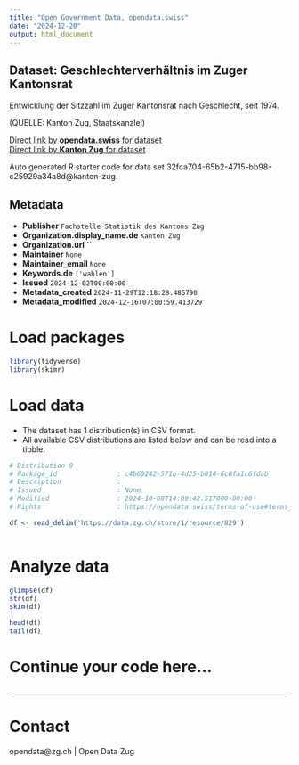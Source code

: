 ```yaml
---
title: "Open Government Data, opendata.swiss"
date: "2024-12-20"
output: html_document
---
```


## Dataset: Geschlechterverhältnis im Zuger Kantonsrat

Entwicklung der Sitzzahl im Zuger Kantonsrat nach Geschlecht, seit 1974.

(QUELLE: Kanton Zug, Staatskanzlei)

[Direct link by **opendata.swiss** for dataset](https://opendata.swiss/de/dataset/geschlechterverhaltnis-im-zuger-kantonsrat)<br>
[Direct link by **Kanton Zug** for dataset](https://www.zg.ch/behoerden/gesundheitsdirektion/statistikfachstelle/themen/17-politik)

Auto generated R starter code for data set 32fca704-65b2-4715-bb98-c25929a34a8d@kanton-zug.

## Metadata

- **Publisher** `Fachstelle Statistik des Kantons Zug`
- **Organization.display_name.de** `Kanton Zug`
- **Organization.url** ``
- **Maintainer** `None`
- **Maintainer_email** `None`
- **Keywords.de** `['wahlen']`
- **Issued** `2024-12-02T00:00:00`
- **Metadata_created** `2024-11-29T12:18:28.485790`
- **Metadata_modified** `2024-12-16T07:00:59.413729`


# Load packages

```r

library(tidyverse)
library(skimr)

```

# Load data

-   The dataset has 1 distribution(s) in CSV format.
-   All available CSV distributions are listed below and can be read into a tibble.

```r

# Distribution 0
# Package_id               : c4b69242-571b-4d25-b014-6c8fa1c6fdab
# Description              : 
# Issued                   : None
# Modified                 : 2024-10-08T14:09:42.517000+00:00
# Rights                   : https://opendata.swiss/terms-of-use#terms_open

df <- read_delim('https://data.zg.ch/store/1/resource/829')



```

# Analyze data

```r

glimpse(df)
str(df)
skim(df)

head(df)
tail(df)

```

# Continue your code here...

```r

```

------------------------------------------------------------------------

# Contact

opendata@zg.ch | Open Data Zug
